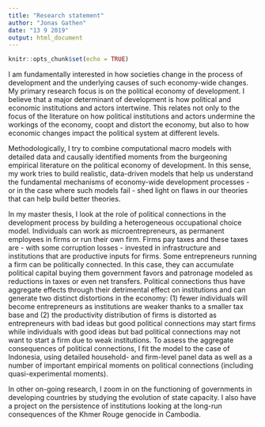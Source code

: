 ```yaml
---
title: "Research statement"
author: "Jonas Gathen"
date: "13 9 2019"
output: html_document
---
```


```r
knitr::opts_chunk$set(echo = TRUE)
```

I am fundamentally interested in how societies change in the process of development and the underlying causes of such economy-wide changes. My primary research focus is on the political economy of development. I believe that a major determinant of development is how political and economic institutions and actors intertwine. This relates not only to the focus of the literature on how political institutions and actors undermine the workings of the economy, coopt and distort the economy, but also to how economic changes impact the political system at different levels.

Methodologically, I try to combine computational macro models with detailed data and causally identified moments from the burgeoning empirical literature on the political economy of development. In this sense, my work tries to build realistic, data-driven models that help us understand the fundamental mechanisms of economy-wide development processes - or in the case where such models fail - shed light on flaws in our theories that can help build better theories. 

In my master thesis, I look at the role of political connections in the development process by building a heterogeneous occupational choice model. Individuals can work as microentrepreneurs, as permanent employees in firms or run their own firm. Firms pay taxes and these taxes are - with some corruption losses - invested in infrastructure and institutions that are productive inputs for firms. Some entrepreneurs running a firm can be politically connected. In this case, they can accumulate political capital buying them government favors and patronage modeled as reductions in taxes or even net transfers. Political connections thus have aggregate effects through their detrimental effect on institutions and can generate two distinct distortions in the economy: (1) fewer individuals will become entrepreneurs as institutions are weaker thanks to a smaller tax base and (2) the productivity distribution of firms is distorted as entrepreneurs with bad ideas but good political connections may start firms while individuals with good ideas but bad political connections may not want to start a firm due to weak institutions. To assess the aggregate consequences of political connections, I fit the model to the case of Indonesia, using detailed household- and firm-level panel data as well as a number of important empirical moments on political connections (including quasi-experimental moments). 

In other on-going research, I zoom in on the functioning of governments in developing countries by studying the evolution of state capacity. I also have a project on the persistence of institutions looking at the long-run consequences of the Khmer Rouge genocide in Cambodia. 